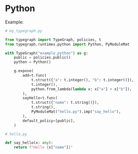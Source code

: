# Python

Example:
```python
# my_typegraph.py

from typegraph import TypeGraph, policies, t
from typegraph.runtimes.python import Python, PyModuleMat

with TypeGraph("example_python") as g:
    public = policies.public()
    python = Python()

    g.expose(
        add=t.func(
            t.struct({"a": t.integer(), "b": t.integer()}),
            t.integer(),
            python.from_lambda(lambda x: x["a"] + x["b"]),
        ),
        sayHello=t.func(
            t.struct({"name": t.string()}),
            t.string(),
            PyModuleMat("hello.py").imp("say_hello"),
        ),
        default_policy=[public],
    )
```
```python
# hello.py

def say_hello(x: any):
    return f"Hello {x["name"]}"
```